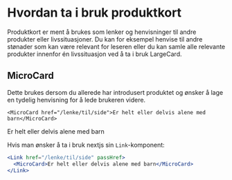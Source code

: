 
<Meta title="ds-react-navno/product-card/intro" />

# Hvordan ta i bruk produktkort

Produktkort er ment å brukes som lenker og henvisninger til andre produkter eller livssituasjoner.
Du kan for eksempel henvise til andre stønader som kan være relevant for leseren eller du kan samle alle relevante
produkter innenfor én livssituasjon ved å ta i bruk LargeCard.

## MicroCard

Dette brukes dersom du allerede har introdusert produktet og ønsker
å lage en tydelig henvisning for å lede brukeren videre.

```
<MicroCard href="/lenke/til/side">Er helt eller delvis alene med barn</MicroCard>
```

<Canvas>
  <MicroCard href="/lenke/til/side">
    Er helt eller delvis alene med barn
  </MicroCard>
</Canvas>

Hvis man ønsker å ta i bruk nextjs sin `Link`-komponent:

```jsx
<Link href="/lenke/til/side" passHref>
  <MicroCard>Er helt eller delvis alene med barn</MicroCard>
</Link>
```
